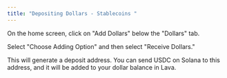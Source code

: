```yaml
---
title: "Depositing Dollars - Stablecoins "
---
```


On the home screen, click on "Add Dollars" below the "Dollars" tab.

Select "Choose Adding Option" and then select "Receive Dollars."

This will generate a deposit address. You can send USDC on Solana to this address, and it will be added to your dollar balance in Lava. 